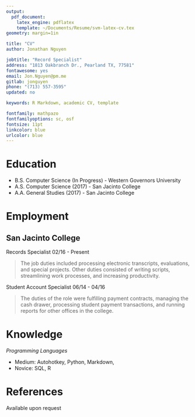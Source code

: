 ```yaml
---
output: 
  pdf_document:
    latex_engine: pdflatex
    template: ~/Documents/Resume/svm-latex-cv.tex
geometry: margin=1in

title: "CV"
author: Jonathan Nguyen

jobtitle: "Record Specialist"
address: "1813 Oakbranch Dr., Pearland TX, 77581"
fontawesome: yes
email: Jon.Nguyen@pm.me 
gitlab: jonguyen 
phone: "(713) 557-3595"
updated: no

keywords: R Markdown, academic CV, template

fontfamily: mathpazo
fontfamilyoptions: sc, osf
fontsize: 11pt
linkcolor: blue
urlcolor: blue
---
```


# Education

* B.S. Computer Science (In Progress) - Western Governors University
* A.S. Computer Science (2017) - San Jacinto College
* A.A. General Studies (2017) - San Jacinto College

# Employment

## San Jacinto College

Records Specialist \hfill 02/16 - Present  

> The job duties included processing electronic transcripts, evaluations, and special projects. Other duties consisted of writing scripts, streamlining work processes, and increasing productivity.

Student Account Specialist \hfill 06/14 - 04/16 

> The duties of the role were fulfilling payment contracts, managing the cash drawer, processing student payment transactions, and running reports for other offices in the college.   

# Knowledge

*Programming Languages*  

* Medium: Autohotkey, Python, Markdown, \LaTeX
* Novice: SQL, R 

# References

Available upon request
